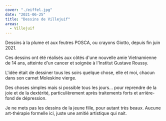 ```yaml
---
cover: "./eiffel.jpg"
date: "2021-06-25"
title: "Dessins de Villejuif"
areas:
  - Villejuif 
---
```


Dessins à la plume et aux feutres POSCA, ou crayons Giotto, depuis fin juin 2021.

Ces dessins ont été réalisés aux côtés d'une nouvelle amie Vietnamienne de 14 ans, atteinte d'un cancer et soignée à l'Institut Gustave Roussy.

L'idée était de dessiner tous les soirs quelque chose, elle et moi, chacun dans son carnet Moleskine vierge.

Des choses simples mais si possible tous les jours... pour reprendre de la joie et de la dextérité, particulièrement après traitements forts et arrière-fond de dépression.

Je ne mets pas les dessins de la jeune fille, pour autant très beaux. Aucune art-thérapie formelle ici, juste une amitié artistique qui nait.
